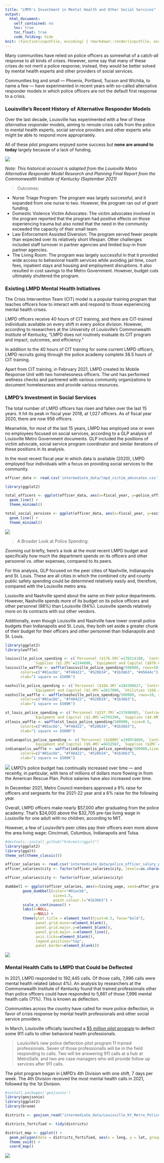 ```yaml
---
title: "LMPD's Investment in Mental Health and Other Social Services"
output: 
  html_document:
    self_contained: no
    toc: true
    toc_float: true
    code_folding: hide
knit: (function(inputFile, encoding) { rmarkdown::render(inputFile, encoding = encoding, output_file = file.path(dirname(inputFile), 'index.html')) })
---
```


Many communities have relied on police officers as somewhat of a catch-all response to all kinds of crises. However, some say that many of these crises do not merit a police response; instead, they would be better solved by mental health experts and other providers of social services. 

Communities big and small — Phoenix, Portland, Tucson and Wichita, to name a few — have experimented in recent years with so-called alternative responder models in which police officers are not the default first response to a crisis. 

### Louisville's Recent History of Alternative Responder Models
Over the last decade, Louisville has experimented with a few of these *alternative responder* models, aiming to reroute crisis calls from the police to mental health experts, social service providers and other experts who might be able to respond more appropriately. 

All of these pilot programs enjoyed some success but **none are around to today** largely because of a lack of funding. 

![](images/alternative_responder.png)

*Note: This historical account is adapted from the Louisville Metro Alternative Responder Model Research and Planning Final Report from the Commonwealth Institute of Kentucky (September 2021)*

> Outcomes:

* Nurse Triage Program: The program was largely successful, and it expanded from one nurse to two. However, the program ran out of grant funding. 
* Domestic Violence Victim Advocates: The victim advocates involved in the program reported that the program had positive effects on those experiencing trauma but also noted that the need in the community exceeded the capacity of their small team.
* Law Enforcement Assisted Diversion: The program served fewer people than expected over its relatively short lifespan. Other challenges included staff turnover in partner agencies and limited buy-in from partner agencies.
* The Living Room: The program was largely successful in that it provided wide access to behavioral health services while avoiding jail time, court fees, inpatient stays and housing and employment disruptions. It also resulted in cost savings to the Metro Government. However, budget cuts ultimately shuttered the program.

### Existing LMPD Mental Health Initiatives

The Crisis Intervention Team (CIT) model is a popular training program that teaches officers how to interact with and respond to those experiencing mental health crises. 

LMPD officers receive 40 hours of CIT training, and there are CIT-trained individuals available on every shift in every police division. However, according to researchers at the University of Louisville's Commonwealth Institute of Kentucky, "LMPD does not routinely evaluate its CIT program and impact, outcomes, and efficiency."

In addition to the 40 hours of CIT training for some current LMPD officers, LMPD recruits going through the police academy complete 38.5 hours of CIT training. 

Apart from CIT training, in February 2021, LMPD created its Mobile Response Unit with two homelessness officers. The unit has performed wellness checks and partnered with various community organizations to document homelessness and provide various resources. 

### LMPD's Investment in Social Services

The total number of LMPD officers has risen and fallen over the last 15 years. It hit its peak in fiscal year 2018, at 1,027 officers. As of fiscal year 2020, there are now 956 officers. 

Meanwhile, for most of the last 15 years, LMPD has employed one or even no employees focused on social services, according to a GLP analysis of Louisville Metro Government documents. GLP included the positions of victim advocate, social service program coordinator and similar iterations of these positions in its analysis. 

In the most recent fiscal year in which data is available (2020), LMPD employed four individuals with a focus on providing social services to the community. 

```r

officer_data <- read.csv('intermediate_data/lmpd_victim_advocates.csv')

library(ggplot2)

total_officers <- ggplot(officer_data, aes(x=fiscal_year, y=police_officer)) +
  geom_line() + 
  theme_minimal()

total_social_services <- ggplot(officer_data, aes(x=fiscal_year, y=social_services)) +
  geom_line() + 
  theme_minimal()
```
![](images/officers_social_services.png)

> A Broader Look at Police Spending:

Zooming out briefly, here's a look at the most recent LMPD budget and specifically how much the department spends on its officers and other personnel vs. other expenses, compared to its peers. 

For this analysis, GLP focused on the peer cities of Nashville, Indianapolis and St. Louis. These are all cities in which the combined city and county public safety spending could be determined relatively easily and, therefore, compared with the Louisville metro area.

Louisville and Nashville spend about the same on their police departments. However, Nashville spends more of its budget on its police officers and other personnel (98%) than Louisville (94%). Louisville spends relatively more on its contracts with out other vendors. 

Additionally, even though Louisville and Nashville have lower overall police budgets than Indianapolis and St. Louis, they both set aside a greater chunk of their budget for their officers and other personnel than Indianapolis and St. Louis. 

```r

library(ggplot2)
library(waffle)

louisville_police_spending <- c(`Personnel ($176.5M)`=176514100, `Contracts ($8.4M)`=8449200, 
             `Supplies ($2.2M)`=2244600, `Equipment and Capital ($878.6K)`=878600, `Utilities ($30.6K)`=30600)
louisville_waffle <- waffle(louisville_police_spending/500000, rows=10, size=0.5, 
       colors=c("#01acbb", "#f48422", "#520b34", "#1b3663", "#45644c"), 
       xlab="1 square == $500K")

nashville_police_spending <- c(`Personnel ($184.3M)`=184308627, `Contracts ($731K)`=731118, 
             `Equipment and Capital ($2.6M)`=2617006, `Utilities ($56.4K)`=56414)
nashville_waffle <- waffle(nashville_police_spending/500000, rows=10, size=0.5, 
       colors=c("#01acbb", "#f48422", "#520b34", "#1b3663"), 
       xlab="1 square == $500K")

st_louis_police_spending <- c(`Personnel ($237.7M)`=237696985, `Contracts ($18M)`=17950338, 
             `Equipment and Capital ($2.8M)`=2765396, `Supplies ($4.6M)`=4623194)
stlouis_waffle <- waffle(st_louis_police_spending/500000, size=0.5,
       colors=c("#01acbb", "#f48422", "#520b34", "#1b3663"), 
       xlab="1 square == $500K")

indianapolis_police_spending <- c(`Personnel ($200M)`=199974660, `Contracts ($20M)`=20013384, 
             `Equipment and Capital ($9.4M)`=9432587, `Supplies ($2M)`=2002650)
indianapolis_waffle <- waffle(indianapolis_police_spending/500000,size=0.5, 
       colors=c("#01acbb", "#f48422", "#520b34", "#1b3663"), 
       xlab="1 square == $500K")

```

![](images/police_peer_spending.png)
LMPD's police budget has continually increased over time — and recently, in particular, with tens of millions of dollars more flowing in from the American Rescue Plan. Police salaries have also increased over time. 

In December 2021, Metro Council members approved a 9% raise for officers and sergeants for the 2021-22 year and a 6% raise for the following year. 

Overall, LMPD officers make nearly $57,000 after graduating from the police academy. That's \$24,000 above the \$32,705 pre-tax living wage in Louisville for one adult with no children, according to MIT.

However, a few of Louisville's peer cities pay their officers even more above the area living wage: Cincinnati, Columbus, Indianapolis and Tulsa. 

```r

#devtools::install_github("hrbrmstr/ggalt")
library(ggplot2)
library(ggalt)
theme_set(theme_classic())

officer_salaries <- read.csv('intermediate_data/police_officer_salary_peers.csv')
officer_salaries$city <- factor(officer_salaries$city, levels=as.character(officer_salaries$city))  

officer_salaries$city <- factor(officer_salaries$city)

dumbbell <- ggplot(officer_salaries, aes(x=living_wage, xend=after_graduation, y=city, group=city)) + 
        geom_dumbbell(color="#01acbb", 
                      size=1.5, 
                      point.colour.l="#1b3663") + 
        scale_x_continuous() + 
        labs(x=NULL, 
             y=NULL) +
        theme(plot.title = element_text(hjust=0.5, face="bold"),
              panel.grid.minor=element_blank(),
              panel.grid.major.y=element_blank(),
              panel.grid.major.x=element_line(),
              axis.ticks=element_blank(),
              legend.position="top",
              panel.border=element_blank())

```

![](images/officer_salaries.png)


### Mental Health Calls to LMPD that Could be Deflected

In 2021, LMPD responded to 192,445 calls. Of those calls, 7,996 calls were mental health related (about 4%). An analysis by researchers at the Commonwealth Institute of Kentucky found that trained professionals other than police officers could have responded to 5,661 of those 7,996 mental health calls (71%). This is known as deflection.

Communities across the country have called for more police deflection, in favor of crisis response by mental health professionals and other social service providers. 

In March, Louisville officially launched a [$5 million pilot program](https://louisvilleky.gov/news/mayor-fischer-announces-official-start-pilot-project-deflect-some-911-calls-non-police) to deflect some 911 calls to other behavioral health professionals.

> Louisville's new police deflection pilot program 11 trained professionals. Seven of those professionalls will be in the field responding to calls. Two will be answering 911 calls at a hub at MetroSafe, and two are case managers who will provide follow up services after 911 calls.

The pilot program began in LMPD's 4th Division with one shift, 7 days per week. The 4th Division received the most mental health calls in 2021, followed by the 1st Division.

```r

#install.packages('geojsonio')
library(geojsonio)
library(ggplot2) 
library(broom)

districts <- geojson_read("intermediate_data/Louisville_KY_Metro_Police_Districts.geojson",  what = "sp")

districts_fortified <- tidy(districts)

district_map <- ggplot() +
  geom_polygon(data = districts_fortified, aes(x = long, y = lat, group = group), fill="white", color="black") +
  theme_void() +
  coord_map()
```

![](images/police_districts_mental_health.png)




